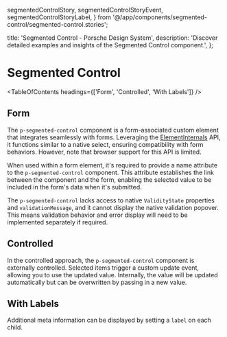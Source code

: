   segmentedControlStory,
  segmentedControlStoryEvent,
  segmentedControlStoryLabel,
} from '@/app/components/segmented-control/segmented-control.stories';

  title: 'Segmented Control - Porsche Design System',
  description: 'Discover detailed examples and insights of the Segmented Control component.',
};

# Segmented Control <ComponentStatus tagName="p-segmented-control"></ComponentStatus>

<TableOfContents headings={['Form', 'Controlled', 'With Labels']} />

## Form

The `p-segmented-control` component is a form-associated custom element that integrates seamlessly with forms.
Leveraging the [ElementInternals](https://developer.mozilla.org/en-US/docs/Web/API/ElementInternals) API, it functions
similar to a native select, ensuring compatibility with form behaviors. However, note that browser support for this API
is limited.

When used within a form element, it's required to provide a name attribute to the `p-segmented-control` component. This
attribute establishes the link between the component and the form, enabling the selected value to be included in the
form's data when it's submitted.

<Notification heading="Attention" heading-tag="h2" state="warning">
  The <code>p-segmented-control</code> lacks access to native <code>ValidityState</code>
  properties and <code>validationMessage</code>, and it cannot display the native validation popover. This means
  validation behavior and error display will need to be implemented separately if required.
</Notification>

<ComponentExample codeSample={segmentedControlExample} />

## Controlled

In the controlled approach, the `p-segmented-control` component is externally controlled. Selected items trigger a
custom update event, allowing you to use the updated value. Internally, the value will be updated automatically but can
be overwritten by passing in a new value.

<ComponentExample codeSample={segmentedControlExampleControlled} />

## With Labels

Additional meta information can be displayed by setting a `label` on each child.

<ComponentStory story={segmentedControlStoryLabel} />
